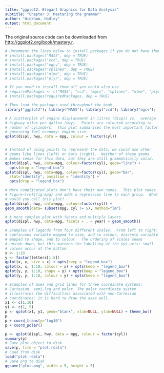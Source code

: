 ---
title: "ggplot2: Elegant Graphics for Data Analysis"
subtitle: "Chapter 3: Mastering the grammar"
author: "Wickham, Hadley"
output: html_document
---
     
The original source code can be downloaded from [http://ggplot2.org/book/mastery.r](the book website).
```{r, eval = TRUE, echo = TRUE, cache = TRUE}
# Uncomment the lines below to install packages if you do not have them
# install.packages("MASS", dep = TRUE)
# install.packages("vcd", dep = TRUE)
# install.packages("mgcv", dep = TRUE)
# install.packages("splines", dep = TRUE)
# install.packages("nlme", dep = TRUE)
# install.packages("plyr", dep = TRUE)

# If you need to install them all you could also use
# requiredPackages <- c("MASS", "vcd", "mgcv", "splines", "nlme", "plyr")
# install.packages(requiredPackages, dep = TRUE)

# Then load the packages used throughout the book
library("ggplot2"); library("MASS"); library("vcd"); library("mgcv"); library("nlme"); library("splines"); library("plyr")
```   

```{r, eval = TRUE, echo = TRUE, warning = TRUE, error = TRUE, cache = TRUE, fig.align = 'center', fig.width = 7, fig.height = 5, tidy = TRUE}
# A scatterplot of engine displacement in litres (displ) vs.  average
# highway miles per gallon (hwy).  Points are coloured according to
# number of cylinders.  This plot summarises the most important factor
# governing fuel economy: engine size.
qplot(displ, hwy, data = mpg, colour = factor(cyl))


# Instead of using points to represent the data, we could use other
# geoms like lines (left) or bars (right).  Neither of these geoms
# makes sense for this data, but they are still grammatically valid.
qplot(displ, hwy, data=mpg, colour=factor(cyl), geom="line") + 
  opts(drop = "legend_box")
qplot(displ, hwy, data=mpg, colour=factor(cyl), geom="bar", 
  stat="identity", position = "identity") + 
  opts(drop = "legend_box")

# More complicated plots don't have their own names.  This plot takes
# Figure~\ref{fig:mpg} and adds a regression line to each group.  What
# would you call this plot?
qplot(displ, hwy, data=mpg, colour=factor(cyl)) + 
geom_smooth(data= subset(mpg, cyl != 5), method="lm")

# A more complex plot with facets and multiple layers.
qplot(displ, hwy, data=mpg, facets = . ~ year) + geom_smooth()

# Examples of legends from four different scales.  From left to right:
# continuous variable mapped to size, and to colour, discrete variable
# mapped to shape, and to colour.  The ordering of scales seems
# upside-down, but this matches the labelling of the $y$-axis: small
# values occur at the bottom.
x <- 1:10
y <- factor(letters[1:5])
qplot(x, x, size = x) + opts(keep = "legend_box")
qplot(x, x, 1:10, colour = x) + opts(keep = "legend_box")
qplot(y, y, 1:10, shape = y) + opts(keep = "legend_box")
qplot(y, y, 1:10, colour = y) + opts(keep = "legend_box")

# Examples of axes and grid lines for three coordinate systems:
# Cartesian, semi-log and polar. The polar coordinate system
# illustrates the difficulties associated with non-Cartesian
# coordinates: it is hard to draw the axes well.
x1 <- c(1,10)
y1 <- c(1, 5)
p <- qplot(x1, y1, geom="blank", xlab=NULL, ylab=NULL) + theme_bw()
p 
p + coord_trans(y="log10")
p + coord_polar()

p <- qplot(displ, hwy, data = mpg, colour = factor(cyl))
summary(p)
# Save plot object to disk
save(p, file = "plot.rdata")
# Load from disk
load("plot.rdata")
# Save png to disk
ggsave("plot.png", width = 5, height = 5)
```